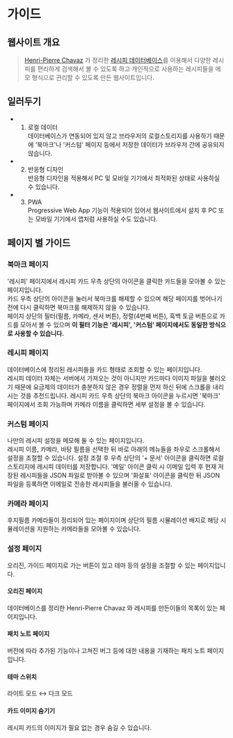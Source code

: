 # 가이드

## 웹사이트 개요
> [Henri-Pierre Chavaz](https://hpchavaz-photography.blogspot.com/) 가 정리한 [레시피 데이터베이스](https://docs.google.com/spreadsheets/d/11PvZ7rOnwmbz5VylVIvzOuWwEa83c0DweAlBwJ2pZJc/edit#gid=1775432829)를 이용해서
> 다양한 레시피를 편리하게 검색해서 볼 수 있도록 하고 개인적으로 사용하는 레시피들을 메모 형식으로 관리할 수 있도록 만든 웹사이트입니다.


## 일러두기
- 1. 로컬 데이터  
데이터베이스가 연동되어 있지 않고 브라우저의 로컬스토리지를 사용하기 때문에 '북마크'나 '커스텀' 페이지 등에서 저장한 데이터가 브라우저 간에 공유되지 않습니다.
- 2. 반응형 디자인  
반응형 디자인을 적용해서 PC 및 모바일 기기에서 최적화된 상태로 사용하실 수 있습니다.
- 3. PWA  
Progressive Web App 기능이 적용되어 있어서 웹사이트에서 설치 후 PC 또는 모바일 기기에서 앱처럼 사용하실 수도 있습니다.

## 페이지 별 가이드

### 북마크 페이지
'레시피' 페이지에서 레시피 카드 우측 상단의 아이콘을 클릭한 카드들을 모아볼 수 있는 페이지입니다.  
카드 우측 상단의 아이콘을 눌러서 북마크를 해제할 수 있으며 해당 페이지를 벗어나기 전에 다시 클릭하면 북마크를 해제하지 않을 수 있습니다.  
페이지 상단의 필터(필름, 카메라, 센서 버튼), 정렬(4번째 버튼), 흑백 토글 버튼으로 카드를 모아서 볼 수 있으며
**이 필터 기능은 '레시피', '커스텀' 페이지에서도 동일한 방식으로 사용할 수 있습니다.**

### 레시피 페이지
데이터베이스에 정리된 레시피들을 카드 형태로 조회할 수 있는 페이지입니다.  
레시피 데이터 자체는 서버에서 가져오는 것이 아니지만
카드마다 이미지 파일을 불러오기 때문에 요금제의 데이터가 충분하지 않은 경우 정렬을 먼저 하신 뒤에 스크롤을 내리시는 것을 추천드립니다.
레시피 카드 우측 상단의 북마크 아이콘을 누르시면 '북마크' 페이지에서 조회 가능하며
카메라 이름을 클릭하면 세부 설정을 볼 수 있습니다.

### 커스텀 페이지
나만의 레시피 설정을 메모해 둘 수 있는 페이지입니다.  
레시피 이름, 카메라, 바탕 필름을 선택한 뒤 바로 아래의 메뉴들을 좌우로 스크롤해서 설정을 조절할 수 있습니다.
설정 조절 후 우측 상단의 '+ 문서' 아이콘을 클릭하면 로컬 스토리지에 레시피 데이터를 저장합니다.
'메일' 아이콘 클릭 시 이메일 입력 후 현재 저장된 레시피들을 JSON 파일로 받아볼 수 있으며
'화살표' 아이콘을 클릭한 뒤 JSON 파일을 등록하면 이메일로 전송한 레시피들을 불러올 수 있습니다.

### 카메라 페이지
후지필름 카메라들이 정리되어 있는 페이지이며 상단의 필름 시뮬레이션 배지로 해당 시뮬레이션을 지원하는 카메라들을 모아볼 수 있습니다.


### 설정 페이지
오리진, 가이드 페이지로 가는 버튼이 있고 테마 등의 설정을 조절할 수 있는 페이지입니다.

#### 오리진 페이지
데이터베이스를 정리한 Henri-Pierre Chavaz 와 레시피를 만든이들의 목록이 있는 페이지입니다.

#### 패치 노트 페이지
버전에 따라 추가된 기능이나 고쳐진 버그 등에 대한 내용을 기재하는 패치 노트 페이지입니다.

#### 테마 스위치
라이트 모드 ↔ 다크 모드

#### 카드 이미지 숨기기
레시피 카드의 이미지가 필요 없는 경우 숨길 수 있습니다.


